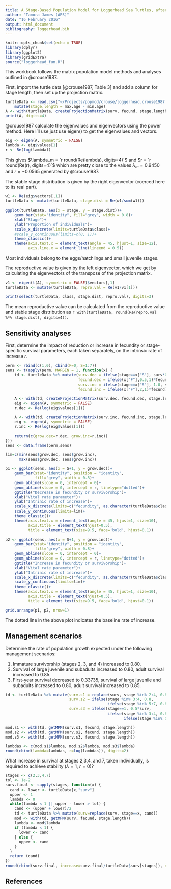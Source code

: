 ```yaml
---
title: A Stage-Based Population Model for Loggerhead Sea Turtles, after @crouse1987
author: "Tamora James (APS)"
date: "16 February 2016"
output: html_document
bibliography: loggerhead.bib
---
```


```r
knitr::opts_chunk$set(echo = TRUE)
library(dplyr)
library(ggplot2)
library(gridExtra)
source("loggerhead_fun.R")
```

This workbook follows the matrix population model methods and analyses outlined in @crouse1987.

First, import the turtle data [@crouse1987, Table 3] and add a column for stage length, then set up the projection matrix.

```r
turtleData <- read.csv("~/Projects/popmod/crouse/loggerhead.crouse1987.csv") %>%
    mutate(stage.length = max.age - min.age)
A <- with(turtleData, createProjectionMatrix(surv, fecund, stage.length))
print(A, digits=4)
```

@crouse1987 calculate the eigenvalues and eigenvectors using the power
method. Here I'll use just use eigen() to get the eigenvalues and vectors.

```r
eig <- eigen(A, symmetric = FALSE)
lambda <- eig$values[1]
r <- Re(log(lambda))
```
This gives $\lambda_m = `r round(Re(lambda), digits=4)`$ and $r = `r round(Re(r), digits=4)`$
which are pretty close to the values $\lambda_m = 0.9450$ and
$r = -0.0565$ generated by @crouse1987.

The stable stage distribution is given by the right eigenvector (coerced here
to its real part).

```r
w1 <- Re(eig$vectors[,1])
turtleData <- mutate(turtleData, stage.dist = Re(w1/sum(w1)))
```

```r
ggplot(turtleData, aes(x = stage, y = stage.dist))+
    geom_bar(stat="identity", fill="grey", width = 0.8)+
    xlab("Stage")+
    ylab("Proportion of individuals")+
    scale_x_discrete(limits=turtleData$class)+
    #scale_y_continuous(limits=c(0, 1))+
    theme_classic()+
    theme(axis.text.x = element_text(angle = 45, hjust=1, size=12),
          axis.line.x = element_line(lineend = 0.5))
```

Most individuals belong to the eggs/hatchlings and small juvenile stages.

The reproductive value is given by the left eigenvector, which we get by
calculating the eigenvectors of the transpose of the projection matrix.

```r
v1 <- eigen(t(A), symmetric = FALSE)$vectors[,1]
turtleData <- mutate(turtleData, repro.val = Re(v1/v1[1]))
```
```r
print(select(turtleData, class, stage.dist, repro.val), digits=3)
```

The mean reproductive value can be calculated from the reproductive value and stable stage distribution as `r with(turtleData, round(Re(repro.val %*% stage.dist), digits=4))`.

## Sensitivity analyses

First, determine the impact of reduction or increase in fecundity or stage-specific survival parameters, each taken separately, on the intrinsic rate of increase $r$.

```r
perm <- rbind(c(1,0), cbind(F=0, S=1:7))
sens <- t(apply(perm, MARGIN = 1, function(x) {
    td <- turtleData %>% mutate(surv.dec = ifelse(stage==x["S"], surv*0.5, surv),
                                fecund.dec = ifelse(x["F"],0.5,1)*fecund,
                                surv.inc = ifelse(stage==x["S"], 1.0, surv),
                                fecund.inc = ifelse(x["F"],2,1)*fecund)

    A <- with(td, createProjectionMatrix(surv.dec, fecund.dec, stage.length))
    eig <- eigen(A, symmetric = FALSE)
    r.dec <- Re(log(eig$values[1]))

    A <- with(td, createProjectionMatrix(surv.inc, fecund.inc, stage.length))
    eig <- eigen(A, symmetric = FALSE)
    r.inc <- Re(log(eig$values[1]))

    return(c(grow.dec=r.dec, grow.inc=r.inc))
}))
sens <- data.frame(perm,sens)
```

```r
lim=c(min(sens$grow.dec, sens$grow.inc),
      max(sens$grow.dec, sens$grow.inc))

p1 <- ggplot(sens, aes(x = S+1, y = grow.dec))+
    geom_bar(stat="identity", position = "identity",
             fill="grey", width = 0.8)+
    geom_abline(slope = 0, intercept = 0)+
    geom_abline(slope = 0, intercept = r, linetype="dotted")+
    ggtitle("Decrease in fecundity or survivorship")+
    xlab("Vital rate parameter")+
    ylab("Intrinic rate of increase")+
    scale_x_discrete(limits=c("fecundity", as.character(turtleData$class)))+
    scale_y_continuous(limits=lim)+
    theme_classic()+
    theme(axis.text.x = element_text(angle = 45, hjust=1, size=10),
          axis.title = element_text(hjust=0.5),
          title = element_text(size=9.5, face='bold', hjust=0.1))

p2 <- ggplot(sens, aes(x = S+1, y = grow.inc))+
    geom_bar(stat="identity", position = "identity",
             fill="grey", width = 0.8)+
    geom_abline(slope = 0, intercept = 0)+
    geom_abline(slope = 0, intercept = r, linetype="dotted")+
    ggtitle("Increase in fecundity or survivorship")+
    xlab("Vital rate parameter")+
    ylab("Intrinic rate of increase")+
    scale_x_discrete(limits=c("fecundity", as.character(turtleData$class)))+
    scale_y_continuous(limits=lim)+
    theme_classic()+
    theme(axis.text.x = element_text(angle = 45, hjust=1, size=10),
          axis.title = element_text(hjust=0.5),
          title = element_text(size=9.5, face='bold', hjust=0.1))

grid.arrange(p1, p2, nrow=1)
```

The dotted line in the above plot indicates the baseline rate of increase.

## Management scenarios

Determine the rate of population growth expected under the following management scenarios:

1. Immature survivorship (stages 2, 3, and 4) increased to 0.80.
2. Survival of large juvenile and subadults increased to 0.80, adult survival increased to 0.85.
3. First-year survival decreased to 0.33735, survival of large juvenile and subadults increased to 0.80, adult survival increased to 0.85.

```r
td <- turtleData %>% mutate(surv.s1 = replace(surv, stage %in% 2:4, 0.8),
                            surv.s2 = ifelse(stage %in% 3:4, 0.8,
                                             ifelse(stage %in% 5:7, 0.85, surv)),
                            surv.s3 = ifelse(stage==1, 0.5*surv,
                                             ifelse(stage %in% 3:4, 0.8,
                                                    ifelse(stage %in% 5:7, 0.85, surv))))

mod.s1 <- with(td, getMPM(surv.s1, fecund, stage.length))
mod.s2 <- with(td, getMPM(surv.s2, fecund, stage.length))
mod.s3 <- with(td, getMPM(surv.s3, fecund, stage.length))

lambdas <- c(mod.s1$lambda, mod.s2$lambda, mod.s3$lambda)
round(cbind(lambda=lambdas, r=log(lambdas)), digits=2)
```

What increase in survival at stages 2,3,4, and 7, taken individually, is required to achieve
stability ($\lambda = 1$, $r = 0$)?

```r
stages <- c(2,3,4,7)
tol <- 1e-2
surv.final <- sapply(stages, function(x) {
  cand <- lower <- turtleData[x,"surv"]
  upper <- 1
  lambda <- 0
  while(lambda < 1 || upper - lower > tol) {
    cand <- (upper + lower)/2
    td <- turtleData %>% mutate(surv=replace(surv, stage==x, cand))
    mod <- with(td, getMPM(surv, fecund, stage.length))
    lambda <- mod$lambda
    if (lambda < 1) {
      lower <- cand
    } else {
      upper <- cand
    }
  }
  return (cand)
})
round(rbind(surv.final, increase=surv.final/turtleData$surv[stages]), digits=3)
```

## References
